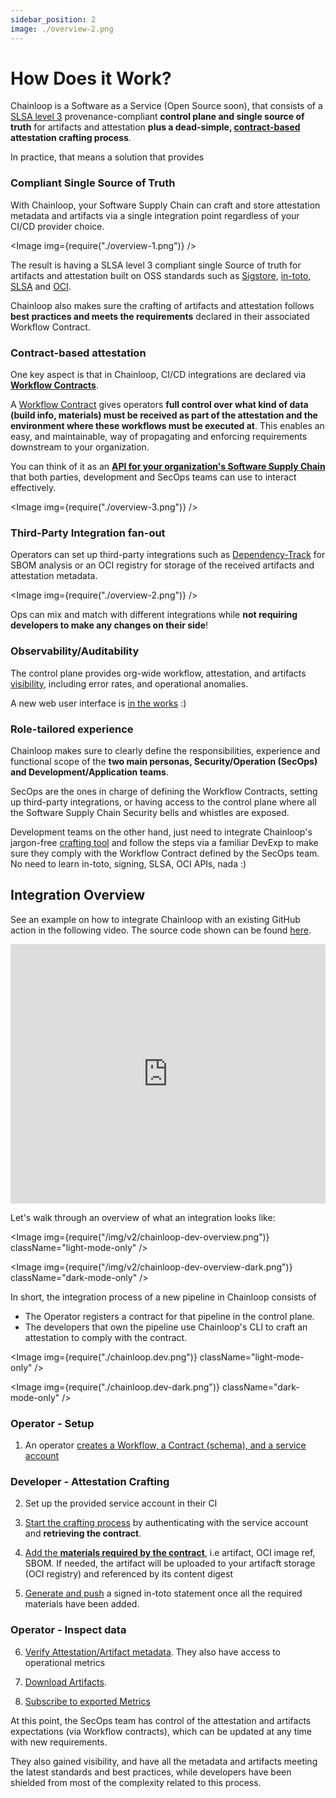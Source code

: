 ```yaml
---
sidebar_position: 2
image: ./overview-2.png
---
```



# How Does it Work?

Chainloop is a Software as a Service (Open Source soon), that consists of a [SLSA level 3](https://slsa.dev/spec/v0.1/requirements#summary-table) provenance-compliant **control plane and single source of truth** for artifacts and attestation **plus a dead-simple, [contract-based](/getting-started/workflow-definition#workflow-contracts) attestation crafting process**.

In practice, that means a solution that provides

### Compliant Single Source of Truth

With Chainloop, your Software Supply Chain can craft and store attestation metadata and artifacts via a single integration point regardless of your CI/CD provider choice.

<Image img={require("./overview-1.png")} />

The result is having a SLSA level 3 compliant single Source of truth for artifacts and attestation built on OSS standards such as [Sigstore](https://www.sigstore.dev/), [in-toto](https://in-toto.io/), [SLSA](https://slsa.dev) and [OCI](https://github.com/opencontainers/image-spec/blob/main/spec.md).

Chainloop also makes sure the crafting of artifacts and attestation follows **best practices and meets the requirements** declared in their associated Workflow Contract.

### Contract-based attestation

One key aspect is that in Chainloop, CI/CD integrations are declared via [**Workflow Contracts**](/getting-started/workflow-definition#workflow-contracts).

A [Workflow Contract](/reference/operator/contract) gives operators **full control over what kind of data (build info, materials) must be received as part of the attestation and the environment where these workflows must be executed at**. This enables an easy, and maintainable, way of propagating and enforcing requirements downstream to your organization.

You can think of it as an [**API for your organization's Software Supply Chain**](/reference/operator/contract) that both parties, development and SecOps teams can use to interact effectively.

<Image img={require("./overview-3.png")} />

### Third-Party Integration fan-out

Operators can set up third-party integrations such as [Dependency-Track](/guides/dependency-track) for SBOM analysis or an OCI registry for storage of the received artifacts and attestation metadata.

<Image img={require("./overview-2.png")} />

Ops can mix and match with different integrations while **not requiring developers to make any changes on their side**!

### Observability/Auditability

The control plane provides org-wide workflow, attestation, and artifacts [visibility](/getting-started/operator-view), including error rates, and operational anomalies.

A new web user interface is [in the works](https://app.chainloop.dev) :)

### Role-tailored experience

Chainloop makes sure to clearly define the responsibilities, experience and functional scope of the **two main personas, Security/Operation (SecOps) and Development/Application teams**.

SecOps are the ones in charge of defining the Workflow Contracts, setting up third-party integrations, or having access to the control plane where all the Software Supply Chain Security bells and whistles are exposed.

Development teams on the other hand, just need to integrate Chainloop's jargon-free [crafting tool](/getting-started/attestation-crafting) and follow the steps via a familiar DevExp to make sure they comply with the Workflow Contract defined by the SecOps team. No need to learn in-toto, signing, SLSA, OCI APIs, nada :)

## Integration Overview

See an example on how to integrate Chainloop with an existing GitHub action in the following video. The source code shown can be found [here](https://github.com/chainloop-dev/integration-demo/tree/main/chainloop-demo).

<iframe
  width="100%"
  height="415"
  src="https://www.youtube.com/embed/iBTVpjNaE6M"
  title="Chainloop demo"
  frameborder="0"
  allow="accelerometer; autoplay; clipboard-write; encrypted-media; gyroscope; picture-in-picture; web-share"
  allowfullscreen
></iframe>

Let's walk through an overview of what an integration looks like:

<Image
  img={require("/img/v2/chainloop-dev-overview.png")}
  className="light-mode-only"
/>

<Image
  img={require("/img/v2/chainloop-dev-overview-dark.png")}
  className="dark-mode-only"
/>

In short, the integration process of a new pipeline in Chainloop consists of

- The Operator registers a contract for that pipeline in the control plane.
- The developers that own the pipeline use Chainloop's CLI to craft an attestation to comply with the contract.

<Image img={require("./chainloop.dev.png")} className="light-mode-only" />

<Image img={require("./chainloop.dev-dark.png")} className="dark-mode-only" />

### Operator - Setup

1. An operator [creates a Workflow, a Contract (schema), and a service account](/getting-started/workflow-definition#workflow-and-contract-creation)

### Developer - Attestation Crafting

2. Set up the provided service account in their CI

3. [Start the crafting process](/getting-started/attestation-crafting#initialization) by authenticating with the service account and **retrieving the contract**.

4. [Add the **materials required by the contract**](/getting-started/attestation-crafting#adding-materials), i.e artifact, OCI image ref, SBOM. If needed, the artifact will be uploaded to your artifacft storage (OCI registry) and referenced by its content digest

5. [Generate and push](/getting-started/attestation-crafting#encode-sign-and-push-attestation) a signed in-toto statement once all the required materials have been added.

### Operator - Inspect data

6. [Verify Attestation/Artifact metadata](/getting-started/operator-view). They also have access to operational metrics

7. [Download Artifacts](/getting-started/operator-view#artifacts-download).

8. [Subscribe to exported Metrics](/getting-started/operator-view#metrics-coming-soon)

At this point, the SecOps team has control of the attestation and artifacts expectations (via Workflow contracts), which can be updated at any time with new requirements.

They also gained visibility, and have all the metadata and artifacts meeting the latest standards and best practices, while developers have been shielded from most of the complexity related to this process.

<MailingListForm />
